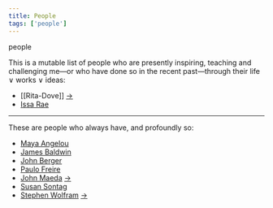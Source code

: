 ```yaml
---
title: People
tags: ['people']
---
```


<link
  rel="stylesheet"
  href="https://cdn.jsdelivr.net/npm/katex@0.11.0/dist/katex.min.css"
  integrity="sha384-BdGj8xC2eZkQaxoQ8nSLefg4AV4/AwB3Fj+8SUSo7pnKP6Eoy18liIKTPn9oBYNG"
  crossOrigin="anonymous"
/>

<NoteTag color="gray">people</NoteTag>

This is a mutable list of people who are presently inspiring, teaching and challenging me—or who have done so in the recent past—through their life $\lor$ works $\lor$ ideas:

- [[Rita-Dove]] [→](http://people.virginia.edu/~rfd4b/)
- [Issa Rae](https://en.wikipedia.org/wiki/Issa_Rae)

---

These are people who always have, and profoundly so:
- [Maya Angelou](https://en.wikipedia.org/wiki/Maya_Angelou)
- [James Baldwin](https://en.wikipedia.org/wiki/James_Baldwin)
- [John Berger](https://en.wikipedia.org/wiki/John_Berger)
- [Paulo Freire](https://en.wikipedia.org/wiki/Paulo_Freire)
- [John Maeda](https://en.wikipedia.org/wiki/John_Maeda) [→](https://maedastudio.com/)
- [Susan Sontag](https://en.wikipedia.org/wiki/Susan_Sontag)
- [Stephen Wolfram](https://en.wikipedia.org/wiki/Stephen_Wolfram) [→](https://www.stephenwolfram.com/)
